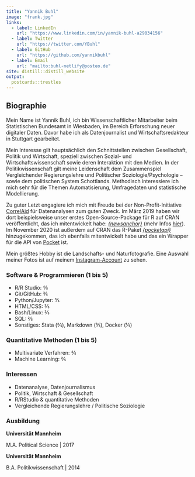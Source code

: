 ```yaml
---
title: "Yannik Buhl"
image: "frank.jpg"
links:
  - label: LinkedIn
    url: "https://www.linkedin.com/in/yannik-buhl-a29034156"
  - label: Twitter
    url: "https://twitter.com/YBuhl"
  - label: GitHub
    url: "https://github.com/yannikbuhl"
  - label: Email
    url: "mailto:buhl-netlify@posteo.de"
site: distill::distill_website
output:
  postcards::trestles
---
```

 
## Biographie

Mein Name ist Yannik Buhl, ich bin Wissenschaftlicher Mitarbeiter beim Statistischen Bundesamt in Wiesbaden, im Bereich Erforschung neuer digitaler Daten. Davor habe ich als Datenjournalist und Wirtschaftsredakteur in Stuttgart gearbeitet.

Mein Interesse gilt hauptsächlich den Schnittstellen zwischen Gesellschaft, Politik und Wirtschaft, speziell zwischen Sozial- und Wirtschaftswissenschaft sowie deren Interaktion mit den Medien. In der Politikwissenschaft gilt meine Leidenschaft dem Zusammenspiel Vergleichender Regierungslehre und Politischer Soziologie/Psychologie – sowie dem politischen System Schottlands. Methodisch interessiere ich mich sehr für die Themen Automatisierung, Umfragedaten und statistische Modellierung.

Zu guter Letzt engagiere ich mich mit Freude bei der Non-Profit-Initiative [CorrelAid](http://www.correlaid.org/) für Datenanalysen zum guten Zweck. Im März 2019 haben wir dort beispielsweise unser erstes Open-Source-Package für R auf CRAN veröffentlicht, das ich mitentwickelt habe: [*{newsanchor}*](https://github.com/CorrelAid/newsanchor) (mehr Infos [hier](https://correlaid.org/blog/newsanchor/)). Im November 2020 ist außerdem auf CRAN das R-Paket [*{pocketapi}*](https://github.com/CorrelAid/pocketapi) hinzugekommen, das ich ebenfalls mitentwickelt habe und das ein Wrapper für die API von [Pocket](https://getpocket.com/) ist.

Mein größtes Hobby ist die Landschafts- und Naturfotografie. Eine Auswahl meiner Fotos ist auf meinem [Instagram-Account](https://www.instagram.com/yabuhl/) zu sehen.

### Software & Programmieren (1 bis 5)

- R/R Studio: 4⁄5
- Git/GitHub: 3⁄5
- Python/Jupyter: 3⁄5
- HTML/CSS: 2⁄5
- Bash/Linux: 2⁄5
- SQL: 2⁄5
- Sonstiges: Stata (2⁄5), Markdown (3⁄5), Docker (1⁄5)

### Quantitative Methoden (1 bis 5)

- Multivariate Verfahren: 4⁄5
- Machine Learning: 2⁄5

### Interessen

- Datenanalyse, Datenjournalismus
- Politik, Wirtschaft & Gesellschaft
- R/RStudio & quantitative Methoden
- Vergleichende Regierungslehre / Politische Soziologie

### Ausbildung

**Universität Mannheim** 

M.A. Political Science | 2017

**Universität Mannheim** 

B.A. Politikwissenschaft | 2014
